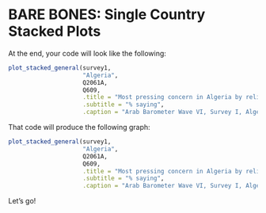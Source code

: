 # BARE BONES: Single Country Stacked Plots


At the end, your code will look like the following:

```r

plot_stacked_general(survey1,
                     "Algeria",
                     Q2061A,
                     Q609,
                     .title = "Most pressing concern in Algeria by religiosity",
                     .subtitle = "% saying",
                     .caption = "Arab Barometer Wave VI, Survey I, Algeria")

```

That code will produce the following graph:


```r

plot_stacked_general(survey1,
                     "Algeria",
                     Q2061A,
                     Q609,
                     .title = "Most pressing concern in Algeria by religiosity",
                     .subtitle = "% saying",
                     .caption = "Arab Barometer Wave VI, Survey I, Algeria")

```

Let's go!
